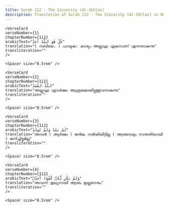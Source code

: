 ```yaml
---
title: Surah 112 - The Sincerity (Al-Ikhlas)  
description: Translation of Surah 112 - The Sincerity (Al-Ikhlas) in Malayalam
---
```







    <VerseCard 
    verseNumber={1}
    chapterNumber={112}
    arabicText="قُلْ هُوَ ٱللَّهُ أَحَدٌ"
    translation="( നബിയേ، ) പറയുക: കാര്യം അല്ലാഹു ഏകനാണ്‌ എന്നതാകുന്നു"
    transliteration=""
    />

    <Spacer size="0.5rem" />
                
    <VerseCard 
    verseNumber={2}
    chapterNumber={112}
    arabicText="ٱللَّهُ ٱلصَّمَدُ"
    translation="അല്ലാഹു ഏവര്‍ക്കും ആശ്രയമായിട്ടുള്ളവനാകുന്നു"
    transliteration=""
    />

    <Spacer size="0.5rem" />
                
    <VerseCard 
    verseNumber={3}
    chapterNumber={112}
    arabicText="لَمْ يَلِدْ وَلَمْ يُولَدْ"
    translation="അവന്‍ ( ആര്‍ക്കും ) ജന്‍മം നല്‍കിയിട്ടില്ല ( ആരുടെയും സന്തതിയായി ) ജനിച്ചിട്ടുമില്ല"
    transliteration=""
    />

    <Spacer size="0.5rem" />
                
    <VerseCard 
    verseNumber={4}
    chapterNumber={112}
    arabicText="وَلَمْ يَكُن لَّهُۥ كُفُوًا أَحَدٌۢ"
    translation="അവന്ന്‌ തുല്യനായി ആരും ഇല്ലതാനും"
    transliteration=""
    />

    <Spacer size="0.5rem" />
                